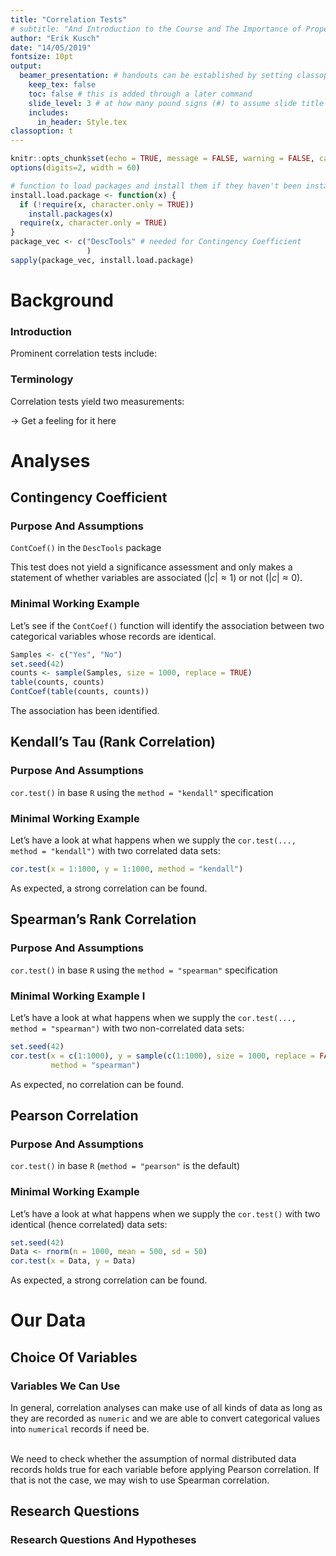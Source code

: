 ```yaml
---
title: "Correlation Tests"
# subtitle: "And Introduction to the Course and The Importance of Proper Statistics"
author: "Erik Kusch"
date: "14/05/2019"
fontsize: 10pt
output: 
  beamer_presentation: # handouts can be established by setting classoption: "handout" instead of classoption: t
    keep_tex: false
    toc: false # this is added through a later command
    slide_level: 3 # at how many pound signs (#) to assume slide title level
    includes:
      in_header: Style.tex
classoption: t
---
```


```r
knitr::opts_chunk$set(echo = TRUE, message = FALSE, warning = FALSE, cache = TRUE, cache.lazy=TRUE, tidy.opts=list(width.cutoff=50),tidy=TRUE, fig.height=8)
options(digits=2, width = 60)

# function to load packages and install them if they haven't been installed yet
install.load.package <- function(x) {
  if (!require(x, character.only = TRUE))
    install.packages(x)
  require(x, character.only = TRUE)
}
package_vec <- c("DescTools" # needed for Contingency Coefficient
                 )
sapply(package_vec, install.load.package)
```

<!--- ####### TOC (use this if you want ## headers to be included in the toc)--------------------
---------------------------------------  --->

\tableofcontents[subsubsectionstyle=hide]

<!--- ####### Inferential Statistics-------------------------------------------------------------
---------------------------------------  --->
# Background
### Introduction
\begin{center}
These approaches are extremely useful in data exploration and for preliminary analyses!
\end{center}

\begincols[T]
\begincol{.5\linewidth}
  \pause
  Prominent correlation tests include:
  \begin{itemize}
  \item \textbf{Contingency Coefficient}
  \item \textbf{Kendall's Tau}
  \item \textbf{Spearman Correlation}
  \item \textbf{Pearson Correlation}
  \item Cramer's V
  \item ...
  \end{itemize}
\endcol
\begincol{.5\linewidth}
  \centering \includegraphics[width=.9\linewidth]{Figures/Correl.png}
\endcol
\endcols




### Terminology

\begin{center}
Correlation is \textbf{not} necessarily \textbf{causation}.
\end{center}

\begincols[T]
\begincol{.5\linewidth}
  \pause
  Correlation tests yield two measurements:
  \begin{itemize}
  \item \textit{r} value (measure of correlation)
    \begin{itemize}
    \item $r \approx 1$ (strong, positive correlation)
    \item $r \approx 0$ (no correlation)
    \item $r \approx -1$ (strong, negative correlation)
    \end{itemize}
  \item \textit{p} value (measure of statistical significance)
  \end{itemize}
\endcol
\begincol{.5\linewidth}
\vspace{30pt}
  \centering \includegraphics[width=.9\linewidth]{Figures/coeffs.png}
\endcol
\endcols
\pause
\vspace{.5cm}
$\rightarrow$ Get a feeling for it here \url{http://guessthecorrelation.com/}



# Analyses
## Contingency Coefficient
### Purpose And Assumptions
\textbf{Contingency Coefficent} \flushright `ContCoef()` in the `DescTools` package  
<!-- \vspace{-10pt} -->
\begin{table}[c]
  \centering
  \resizebox{\textwidth}{!}{%
  \begin{tabular}{L{0.2\linewidth}L{0.8\linewidth}}
    \textit{Purpose:} &  To test whether variables are associated. \vspace{5pt} \\
    \pause
    \textit{Assumptions:} & 
      \begin{itemize}
      \item Variables must be categorical.
      \end{itemize}
     \\
  \end{tabular}}
\end{table}

\pause
\flushleft This test does not yield a significance assessment and only makes a statement of whether variables are associated ($|c| \approx 1$) or not ($|c| \approx 0$).

### Minimal Working Example
Let's see if the `ContCoef()` function will identify the association between two categorical variables whose records are identical.
\vspace{.5cm}
\scriptsize
```r
Samples <- c("Yes", "No")
set.seed(42)
counts <- sample(Samples, size = 1000, replace = TRUE)
table(counts, counts)
ContCoef(table(counts, counts))
```
\normalsize

The association has been identified.

## Kendall's Tau (Rank Correlation)
### Purpose And Assumptions
\textbf{Kendall's Tau} \flushright `cor.test()` in base `R` using the `method = "kendall"` specification  
<!-- \vspace{-10pt} -->
\begin{table}[c]
  \centering
  \resizebox{\textwidth}{!}{%
  \begin{tabular}{L{0.2\linewidth}L{0.8\linewidth}}
    \textit{Purpose:} &  To test whether the ranks of values of two variables are correlated. \vspace{5pt} \\
    \pause
    $H_0$ & \textit{Ranks of variable values are not correlated.}\\
    \pause
    \textit{Assumptions:} & 
      \begin{itemize}
      \item Variable value ranks are recorded as `numeric`.
      \item Variable values are ordinal, interval or ratio scaled.
      \end{itemize}
     \\
  \end{tabular}}
\end{table}

### Minimal Working Example
Let's have a look at what happens when we supply the `cor.test(..., method = "kendall")` with two correlated data sets:
\vspace{.5cm}
\scriptsize
```r
cor.test(x = 1:1000, y = 1:1000, method = "kendall")
```
\normalsize

As expected, a strong correlation can be found.

## Spearman's Rank Correlation
### Purpose And Assumptions
\textbf{Spearman Correlation} \flushright `cor.test()` in base `R` using the `method = "spearman"` specification  
<!-- \vspace{-10pt} -->
\begin{table}[c]
  \centering
  \resizebox{\textwidth}{!}{
  \begin{tabular}{L{0.2\linewidth}L{0.8\linewidth}}
    \textit{Purpose:} &  To test whether the values of two variables are correlated in a \textbf{non-parametric} way. \vspace{5pt} \\
    \pause
    $H_0$ & \textit{Values of variables are not correlated.}\\
    \pause
    \textit{Assumptions:} & 
      \begin{itemize}
      \item Variable values are recorded as `numeric`.
      \item Variable values are ordinal, interval or ratio scaled.
      \item Pairs of variable values are monotonically related.
      \end{itemize}
     \\
  \end{tabular}}
\end{table}

### Minimal Working Example I
Let's have a look at what happens when we supply the `cor.test(..., method = "spearman")` with two non-correlated data sets:
\vspace{.5cm}
\scriptsize
```r
set.seed(42)
cor.test(x = c(1:1000), y = sample(c(1:1000), size = 1000, replace = FALSE), 
         method = "spearman")
```
\normalsize

As expected, no correlation can be found.

## Pearson Correlation
### Purpose And Assumptions
\textbf{Pearson Correlation} \flushright `cor.test()` in base `R` (`method = "pearson"` is the default)  
<!-- \vspace{-10pt} -->
\begin{table}[c]
  \centering
  \resizebox{\textwidth}{!}{%
  \begin{tabular}{L{0.2\linewidth}L{0.8\linewidth}}
    \textit{Purpose:} &  To test whether the values of two variables are correlated in a \textbf{parametric} way. \vspace{5pt} \\
    \pause
    $H_0$ & \textit{Values of variables are not correlated.}\\
    \pause
    \textit{Assumptions:} & 
      \begin{itemize}
      \item Values of each variable follow a \textbf{normal distribution}.
      \item Variable values are recorded as `numeric`.
      \item Variable values are ordinal, interval or ratio scaled.
      \item Pairs of variable values are monotonically related.
      \end{itemize}
     \\
  \end{tabular}}
\end{table}

### Minimal Working Example
Let's have a look at what happens when we supply the `cor.test()` with two identical (hence correlated) data sets:
\vspace{.5cm}
\scriptsize
```r
set.seed(42)
Data <- rnorm(n = 1000, mean = 500, sd = 50)
cor.test(x = Data, y = Data)
```
\normalsize

As expected, a strong correlation can be found.



# Our Data
## Choice Of Variables
### Variables We Can Use
\begin{center}
Which variables in our \textit{Passer domesticus} data set are nominal?
\end{center}
\pause
\vspace{.5cm}
In general, correlation analyses can make use of all kinds of data as long as they are recorded as `numeric` and we are able to convert categorical values into `numerical` records if need be.
\pause

\vspace{.5cm}
\textit{What about Pearson correlation and normal distributed data?}  
We need to check whether the assumption of normal distributed data records holds true for each variable before applying Pearson correlation. If that is not the case, we may wish to use Spearman correlation.

## Research Questions
### Research Questions And Hypotheses
\begin{center}
So which of our major research questions (seminar 6) can we answer?
\end{center}
\vspace{.2cm}
\footnotesize
\begincols[T]
  \begincol{.5\linewidth}
  \pause
    \textbf{Contingency Coefficient}
    \begin{itemize}
    \item \textit{Competition:} Are home ranges related to their stations?
    \item \textit{Predation:} Are colour/nesting site and predators associated?
    \item \textit{Sexual Dimorphism:} Are climate records and sex ratios associated?
    \end{itemize} 
  \pause
    \textbf{Kendall's Tau}
    \begin{itemize}
    \item \textit{Climate Warming/Extremes:} Do heavier sparrows have heavier/less eggs? 
    \item \textit{Competition:} Do heavier sparrows flock together?
    \end{itemize} 
\endcol
\begincol{.5\linewidth}
  \pause
    \textbf{Spearman \& Pearson}
    \begin{itemize}
    \item \textit{Climate Warming/Extremes:} Do sparrow weight/height and wing chord correlate with latitude?
    \item \textit{Climate Warming/Extremes:} Do egg weight/number of eggs correlate with latitude?
    \item \textit{Competition:} Do population/flock size correlate with latitude?
    \end{itemize} 
\endcol
\endcols

